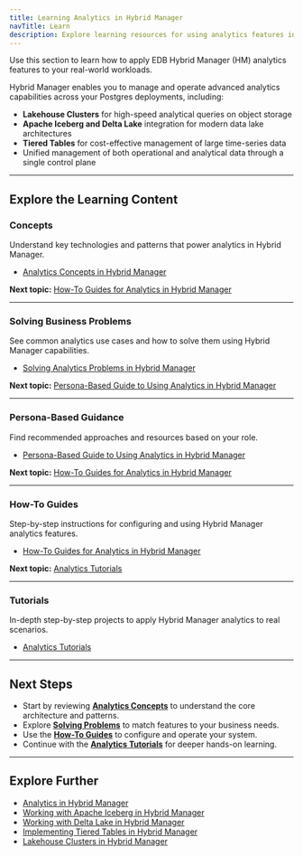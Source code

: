 ```yaml
---
title: Learning Analytics in Hybrid Manager
navTitle: Learn
description: Explore learning resources for using analytics features in Hybrid Manager, including concepts, use cases, personas, and step-by-step guides.
---
```


Use this section to learn how to apply EDB Hybrid Manager (HM) analytics features to your real-world workloads.

Hybrid Manager enables you to manage and operate advanced analytics capabilities across your Postgres deployments, including:

- **Lakehouse Clusters** for high-speed analytical queries on object storage
- **Apache Iceberg and Delta Lake** integration for modern data lake architectures
- **Tiered Tables** for cost-effective management of large time-series data
- Unified management of both operational and analytical data through a single control plane

---

## Explore the Learning Content

### Concepts

Understand key technologies and patterns that power analytics in Hybrid Manager.

- [Analytics Concepts in Hybrid Manager](analytics_concepts.mdx)

**Next topic:** [How-To Guides for Analytics in Hybrid Manager](../how-to/)

---

### Solving Business Problems

See common analytics use cases and how to solve them using Hybrid Manager capabilities.

- [Solving Analytics Problems in Hybrid Manager](use-cases.mdx)

**Next topic:** [Persona-Based Guide to Using Analytics in Hybrid Manager](personas.mdx)

---

### Persona-Based Guidance

Find recommended approaches and resources based on your role.

- [Persona-Based Guide to Using Analytics in Hybrid Manager](personas.mdx)

**Next topic:** [How-To Guides for Analytics in Hybrid Manager](../how-to/)

---

### How-To Guides

Step-by-step instructions for configuring and using Hybrid Manager analytics features.

- [How-To Guides for Analytics in Hybrid Manager](../how-to/)

**Next topic:** [Analytics Tutorials](../tutorials/)

---

### Tutorials

In-depth step-by-step projects to apply Hybrid Manager analytics to real scenarios.

- [Analytics Tutorials](../tutorials/)

---

## Next Steps

- Start by reviewing **[Analytics Concepts](analytics_concepts.mdx)** to understand the core architecture and patterns.
- Explore **[Solving Problems](use-cases.mdx)** to match features to your business needs.
- Use the **[How-To Guides](../how-to/)** to configure and operate your system.
- Continue with the **[Analytics Tutorials](../tutorials/)** for deeper hands-on learning.

---

## Explore Further

- [Analytics in Hybrid Manager](../index.mdx)
- [Working with Apache Iceberg in Hybrid Manager](../iceberg.mdx)
- [Working with Delta Lake in Hybrid Manager](../delta_lake.mdx)
- [Implementing Tiered Tables in Hybrid Manager](../tiered_tables.mdx)
- [Lakehouse Clusters in Hybrid Manager](../lakehouse.mdx)
